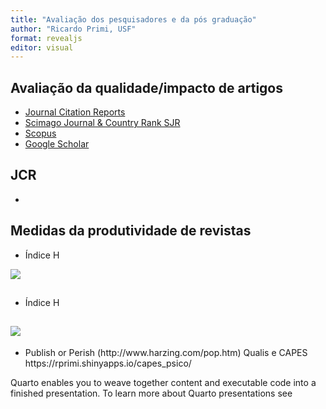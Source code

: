 ```yaml
---
title: "Avaliação dos pesquisadores e da pós graduação"
author: "Ricardo Primi, USF"
format: revealjs
editor: visual
---
```


## Avaliação da qualidade/impacto de artigos  

-   [Journal Citation Reports](https://clarivate.com/webofsciencegroup/solutions/journal-citation-reports/)
-   [Scimago Journal & Country Rank SJR](https://www.scimagojr.com/journalrank.php?area=3200&country=BR&scielo=false)
-   [Scopus](https://www.scopus.com/home.uri)
-   [Google Scholar](https://scholar.google.com/)

## JCR

- 

## Medidas da produtividade de revistas

-   Índice H

![](images/paste-2712FB84.png){fig-align="center"}

## 

-   Índice H

![](images/paste-2712FB84.png){fig-align="center"}
-   
-   Publish or Perish (http://www.harzing.com/pop.htm) Qualis e CAPES https://rprimi.shinyapps.io/capes_psico/

Quarto enables you to weave together content and executable code into a finished presentation. To learn more about Quarto presentations see
